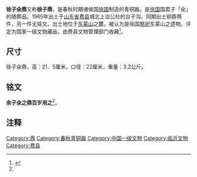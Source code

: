 '''徐子氽鼎'''又称'''徐子鼎'''，是春秋时期诸侯国[[徐国|徐国]]制造的青铜器。是[[徐国|徐国]]国君子「氽」的随葬品。1965年出土于[[山东省|山东省]][[费县|费县]]城北上治公社的台子沟。同期出土铜鼎两件，另一件无铭文。出土地位于[[东蒙山|东蒙山]]之麓。被认为是徐国[[祭祀|祭祀]]东蒙山之遗物。评定为国家一级文物藏品，由费县文物管理部门收藏<ref name="a1">{{cite journal
|quotes = 
|last = 
|first = 
|author =健毅
|coauthors = 
|date =1984
|year = 
|month = 
|title =《徐子鼎》
|journal =东岳论丛
|volume = 
|issue =1984年第06期
|pages =2
|publisher =山东社会科学院
|location =山东省济南市
|issn =1003-8353
|pmid = 
|doi = 
|bibcode = 
|oclc = 
|id = 
|url =https://mall.cnki.net/magazine/article/DYLC198406026.htm
|language = Zh-hans
|format = 
|accessdate = 
|laysummary = 
|laysource = 
|laydate = 
|quote = 
|archive-url = 
|archive-date = 
|dead-url = 
}}</ref>{{Rp|2}}。

==尺寸==
徐子氽鼎，高：21．5厘米，口径：22厘米，重量：3.2公斤。

==铭文==

'''余子氽之鼎百岁用之'''<ref name=a1/>{{Rp|2}}。

== 注释 ==

{{Reflist|25em}}

[[Category:鼎|Category:鼎]]
[[Category:春秋青铜器|Category:春秋青铜器]]
[[Category:中国一级文物|Category:中国一级文物]]
[[Category:临沂文物|Category:临沂文物]]
[[Category:费县|Category:费县]]